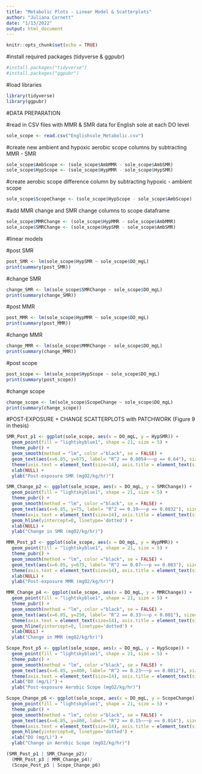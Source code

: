 ```yaml
---
title: "Metabolic Plots - Linear Model & Scatterplots"
author: "Juliana Cornett"
date: "1/13/2022"
output: html_document
---
```


```r
knitr::opts_chunk$set(echo = TRUE)
```

#install required packages (tidyverse & ggpubr)

```r
#install.packages("tidyverse")
#install.packages("ggpubr")
```

#load libraries

```r
library(tidyverse)
library(ggpubr)
```

#DATA PREPARATION

#read in CSV files with MMR & SMR data for English sole at each DO level

```r
sole_scope <- read.csv("Englishsole_Metabolic.csv")
```

#create new ambient and hypoxic aerobic scope columns by subtracting MMR - SMR

```r
sole_scope$AmbScope <- (sole_scope$AmbMMR - sole_scope$AmbSMR)
sole_scope$HypScope <- (sole_scope$HypMMR - sole_scope$HypSMR)
```

#create aerobic scope difference column by subtracting hypoxic - ambient scope

```r
sole_scope$ScopeChange <- (sole_scope$HypScope - sole_scope$AmbScope)
```

#add MMR change and SMR change columns to scope dataframe

```r
sole_scope$MMRChange <- (sole_scope$HypMMR - sole_scope$AmbMMR)
sole_scope$SMRChange <- (sole_scope$HypSMR - sole_scope$AmbSMR)
```

#linear models

#post SMR

```r
post_SMR <- lm(sole_scope$HypSMR ~ sole_scope$DO_mgL)
print(summary(post_SMR))
```

#change SMR

```r
change_SMR <- lm(sole_scope$SMRChange ~ sole_scope$DO_mgL)
print(summary(change_SMR))
```

#post MMR

```r
post_MMR <- lm(sole_scope$HypMMR ~ sole_scope$DO_mgL)
print(summary(post_MMR))
```

#change MMR

```r
change_MMR <- lm(sole_scope$MMRChange ~ sole_scope$DO_mgL)
print(summary(change_MMR))
```

#post scope

```r
post_scope <- lm(sole_scope$HypScope ~ sole_scope$DO_mgL)
print(summary(post_scope))
```

#change scope

```r
change_scope <- lm(sole_scope$ScopeChange ~ sole_scope$DO_mgL)
print(summary(change_scope))
```

#POST-EXPOSURE + CHANGE SCATTERPLOTS with PATCHWORK (Figure 9 in thesis)

```r
SMR_Post_p1 <- ggplot(sole_scope, aes(x = DO_mgL, y = HypSMR)) +
  geom_point(fill = "lightskyblue1", shape = 21, size = 5) +
  theme_pubr() +
  geom_smooth(method = "lm", color ="black", se = FALSE) +
  geom_text(aes(x=6.85, y=675, label= "R^2 == 0.0054~~~p == 0.64"), size=6, parse = TRUE) +
  theme(axis.text = element_text(size=14), axis.title = element_text(size=16, face="bold")) + 
  xlab(NULL) +
  ylab("Post-exposure SMR (mgO2/kg/hr)")

SMR_Change_p2 <- ggplot(sole_scope, aes(x = DO_mgL, y = SMRChange)) +
  geom_point(fill = "lightskyblue1", shape = 21, size = 5) +
  theme_pubr() +
  geom_smooth(method = "lm", color ="black", se = FALSE) +
  geom_text(aes(x=6.85, y=75, label= "R^2 == 0.19~~~p == 0.0032"), size=6, parse = TRUE) +
  theme(axis.text = element_text(size=14), axis.title = element_text(size=16, face="bold")) +
  geom_hline(yintercept=0, linetype='dotted') + 
  xlab(NULL) +
  ylab("Change in SMR (mgO2/kg/hr)")

MMR_Post_p3 <- ggplot(sole_scope, aes(x = DO_mgL, y = HypMMR)) +
  geom_point(fill = "lightskyblue1", shape = 21, size = 5) +
  theme_pubr() +
  geom_smooth(method = "lm", color ="black", se = FALSE) +
  geom_text(aes(x=6.85, y=675, label= "R^2 == 0.07~~~p == 0.083"), size=6, parse = TRUE) +
  theme(axis.text = element_text(size=14), axis.title = element_text(size=16, face="bold")) + 
  xlab(NULL) +
  ylab("Post-exposure MMR (mgO2/kg/hr)")

MMR_Change_p4 <- ggplot(sole_scope, aes(x = DO_mgL, y = MMRChange)) +
  geom_point(fill = "lightskyblue1", shape = 21, size = 5) +
  theme_pubr() +
  geom_smooth(method = "lm", color ="black", se = FALSE) +
  geom_text(aes(x=6.85, y=250, label= "R^2 == 0.33~~~p < 0.001"), size=6, parse = TRUE) +
  theme(axis.text = element_text(size=14), axis.title = element_text(size=16, face="bold")) +
  geom_hline(yintercept=0, linetype='dotted') + 
  xlab(NULL) +
  ylab("Change in MMR (mgO2/kg/hr)")

Scope_Post_p5 <- ggplot(sole_scope, aes(x = DO_mgL, y = HypScope)) +
  geom_point(fill = "lightskyblue1", shape = 21, size = 5) +
  theme_pubr() +
  geom_smooth(method = "lm", color ="black", se = FALSE) +
  geom_text(aes(x=6.85, y=400, label= "R^2 == 0.23~~~p == 0.0012"), size=6, parse = TRUE) +
  theme(axis.text = element_text(size=14), axis.title = element_text(size=16, face="bold")) + 
  xlab("DO (mg/L)") +
  ylab("Post-exposure Aerobic Scope (mgO2/kg/hr)")

Scope_Change_p6 <- ggplot(sole_scope, aes(x = DO_mgL, y = ScopeChange)) +
  geom_point(fill = "lightskyblue1", shape = 21, size = 5) +
  theme_pubr() +
  geom_smooth(method = "lm", color ="black", se = FALSE) +
  geom_text(aes(x=6.85, y=400, label= "R^2 == 0.15~~~p == 0.014"), size=6, parse = TRUE) +
  theme(axis.text = element_text(size=14), axis.title = element_text(size=16, face="bold")) +
  geom_hline(yintercept=0, linetype='dotted') + 
  xlab("DO (mg/L)") +
  ylab("Change in Aerobic Scope (mgO2/kg/hr)")

(SMR_Post_p1 | SMR_Change_p2)/
  (MMR_Post_p3 | MMR_Change_p4)/
  (Scope_Post_p5 | Scope_Change_p6)
```
